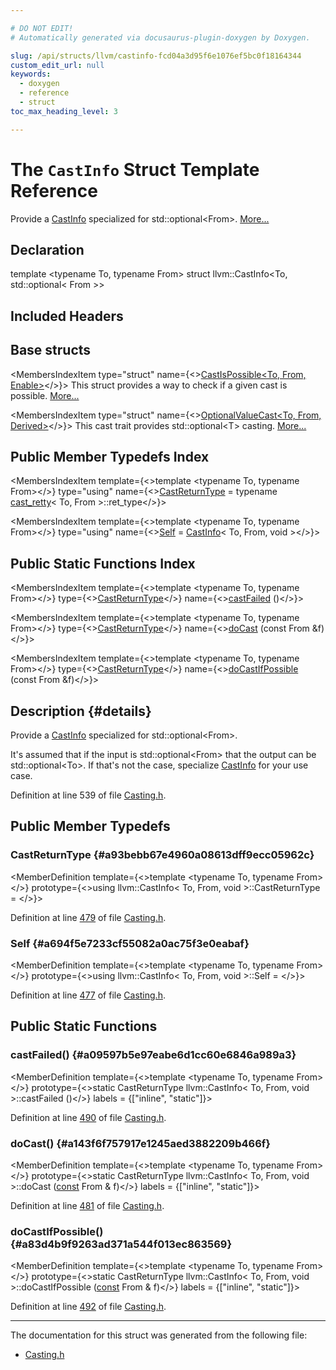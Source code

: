 ```yaml
---

# DO NOT EDIT!
# Automatically generated via docusaurus-plugin-doxygen by Doxygen.

slug: /api/structs/llvm/castinfo-fcd04a3d95f6e1076ef5bc0f18164344
custom_edit_url: null
keywords:
  - doxygen
  - reference
  - struct
toc_max_heading_level: 3

---
```





# The `CastInfo` Struct Template Reference

<DoxygenPage pluginConfig={pluginConfig}>

Provide a <a href="/docs/api/structs/llvm/castinfo">CastInfo</a> specialized for std::optional&lt;From&gt;. <a href="#details">More...</a>

## Declaration

<CodeBlock>template &lt;typename To, typename From&gt;
struct llvm::CastInfo&lt;To, std::optional&lt; From &gt;&gt;</CodeBlock>

## Included Headers

<IncludesList>
<IncludesListItem
  filePath="llvm/Support/Casting.h"
  permalink="/docs/api/files/include/include/llvm/include/llvm/support/casting-h"
  isLocal="true" />
</IncludesList>

## Base structs

<MembersIndex>

<MembersIndexItem
  type="struct"
  name={<><a href="/docs/api/structs/llvm/castispossible">CastIsPossible&lt;To, From, Enable&gt;</a></>}>
This struct provides a way to check if a given cast is possible. <a href="/docs/api/structs/llvm/castispossible/#details">More...</a>
</MembersIndexItem>

<MembersIndexItem
  type="struct"
  name={<><a href="/docs/api/structs/llvm/optionalvaluecast">OptionalValueCast&lt;To, From, Derived&gt;</a></>}>
This cast trait provides std::optional&lt;T&gt; casting. <a href="/docs/api/structs/llvm/optionalvaluecast/#details">More...</a>
</MembersIndexItem>

</MembersIndex>

## Public Member Typedefs Index

<MembersIndex>

<MembersIndexItem
  template={<>template &lt;typename To, typename From&gt;</>}
  type="using"
  name={<><a href="/docs/api/structs/llvm/castinfo/#a93bebb67e4960a08613dff9ecc05962c">CastReturnType</a> = typename <a href="/docs/api/structs/llvm/cast-retty">cast&#95;retty</a>&lt; To, From &gt;::ret&#95;type</>}>
</MembersIndexItem>

<MembersIndexItem
  template={<>template &lt;typename To, typename From&gt;</>}
  type="using"
  name={<><a href="/docs/api/structs/llvm/castinfo/#a694f5e7233cf55082a0ac75f3e0eabaf">Self</a> = <a href="/docs/api/structs/llvm/castinfo">CastInfo</a>&lt; To, From, void &gt;</>}>
</MembersIndexItem>

</MembersIndex>

## Public Static Functions Index

<MembersIndex>

<MembersIndexItem
  template={<>template &lt;typename To, typename From&gt;</>}
  type={<><a href="/docs/api/structs/llvm/castinfo/#a93bebb67e4960a08613dff9ecc05962c">CastReturnType</a></>}
  name={<><a href="/docs/api/structs/llvm/castinfo/#a09597b5e97eabe6d1cc60e6846a989a3">castFailed</a> ()</>}>
</MembersIndexItem>

<MembersIndexItem
  template={<>template &lt;typename To, typename From&gt;</>}
  type={<><a href="/docs/api/structs/llvm/castinfo/#a93bebb67e4960a08613dff9ecc05962c">CastReturnType</a></>}
  name={<><a href="/docs/api/structs/llvm/castinfo/#a143f6f757917e1245aed3882209b466f">doCast</a> (const From &amp;f)</>}>
</MembersIndexItem>

<MembersIndexItem
  template={<>template &lt;typename To, typename From&gt;</>}
  type={<><a href="/docs/api/structs/llvm/castinfo/#a93bebb67e4960a08613dff9ecc05962c">CastReturnType</a></>}
  name={<><a href="/docs/api/structs/llvm/castinfo/#a83d4b9f9263ad371a544f013ec863569">doCastIfPossible</a> (const From &amp;f)</>}>
</MembersIndexItem>

</MembersIndex>

## Description {#details}

Provide a <a href="/docs/api/structs/llvm/castinfo">CastInfo</a> specialized for std::optional&lt;From&gt;.

It&#39;s assumed that if the input is std::optional&lt;From&gt; that the output can be std::optional&lt;To&gt;. If that&#39;s not the case, specialize <a href="/docs/api/structs/llvm/castinfo">CastInfo</a> for your use case.

Definition at line 539 of file <a href="/docs/api/files/include/include/llvm/include/llvm/support/casting-h">Casting.h</a>.

<SectionDefinition>

## Public Member Typedefs

### CastReturnType {#a93bebb67e4960a08613dff9ecc05962c}

<MemberDefinition
  template={<>template &lt;typename To, typename From&gt;</>}
  prototype={<>using llvm::CastInfo&lt; To, From, void &gt;::CastReturnType = </>}>

Definition at line <a href="/docs/api/files/include/include/llvm/include/llvm/support/casting-h/#l00479">479</a> of file <a href="/docs/api/files/include/include/llvm/include/llvm/support/casting-h">Casting.h</a>.
</MemberDefinition>

### Self {#a694f5e7233cf55082a0ac75f3e0eabaf}

<MemberDefinition
  template={<>template &lt;typename To, typename From&gt;</>}
  prototype={<>using llvm::CastInfo&lt; To, From, void &gt;::Self = </>}>

Definition at line <a href="/docs/api/files/include/include/llvm/include/llvm/support/casting-h/#l00477">477</a> of file <a href="/docs/api/files/include/include/llvm/include/llvm/support/casting-h">Casting.h</a>.
</MemberDefinition>

</SectionDefinition>

<SectionDefinition>

## Public Static Functions

### castFailed() {#a09597b5e97eabe6d1cc60e6846a989a3}

<MemberDefinition
  template={<>template &lt;typename To, typename From&gt;</>}
  prototype={<>static CastReturnType llvm::CastInfo&lt; To, From, void &gt;::castFailed ()</>}
  labels = {["inline", "static"]}>

Definition at line <a href="/docs/api/files/include/include/llvm/include/llvm/support/casting-h/#l00490">490</a> of file <a href="/docs/api/files/include/include/llvm/include/llvm/support/casting-h">Casting.h</a>.
</MemberDefinition>

### doCast() {#a143f6f757917e1245aed3882209b466f}

<MemberDefinition
  template={<>template &lt;typename To, typename From&gt;</>}
  prototype={<>static CastReturnType llvm::CastInfo&lt; To, From, void &gt;::doCast (<a href="/docs/api/files/lib/lib/target/lib/target/aarch64/aarch64promoteconstant-cpp/#a90f8350fecae261c25be85d38b451bff">const</a> From &amp; f)</>}
  labels = {["inline", "static"]}>

Definition at line <a href="/docs/api/files/include/include/llvm/include/llvm/support/casting-h/#l00481">481</a> of file <a href="/docs/api/files/include/include/llvm/include/llvm/support/casting-h">Casting.h</a>.
</MemberDefinition>

### doCastIfPossible() {#a83d4b9f9263ad371a544f013ec863569}

<MemberDefinition
  template={<>template &lt;typename To, typename From&gt;</>}
  prototype={<>static CastReturnType llvm::CastInfo&lt; To, From, void &gt;::doCastIfPossible (<a href="/docs/api/files/lib/lib/target/lib/target/aarch64/aarch64promoteconstant-cpp/#a90f8350fecae261c25be85d38b451bff">const</a> From &amp; f)</>}
  labels = {["inline", "static"]}>

Definition at line <a href="/docs/api/files/include/include/llvm/include/llvm/support/casting-h/#l00492">492</a> of file <a href="/docs/api/files/include/include/llvm/include/llvm/support/casting-h">Casting.h</a>.
</MemberDefinition>

</SectionDefinition>

<hr/>

The documentation for this struct was generated from the following file:

<ul>
<li><a href="/docs/api/files/include/include/llvm/include/llvm/support/casting-h">Casting.h</a></li>
</ul>

</DoxygenPage>
